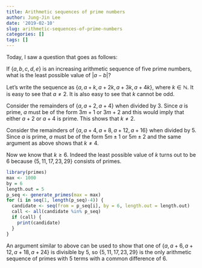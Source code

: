```yaml
---
title: Arithmetic sequences of prime numbers
author: Jung-Jin Lee
date: '2019-02-10'
slug: arithmetic-sequences-of-prime-numbers
categories: []
tags: []
---
```


Today, I saw a question that goes as follows:

If $\{a,b,c,d,e\}$ is an increasing arithmetic sequence of five prime numbers, what is the least possible value of $|a-b|$?

Let's write the sequence as $\{a, a+k, a+2k, a+3k, a+4k\}$, where $k \in \mathbb{N}$. It is easy to see that $a\neq 2$. It is also easy to see that $k$ cannot be odd. 

Consider the remainders of $\{a, a+2, a+4\}$ when divided by $3$. Since $a$ is prime, $a$ must be of the form $3m+1$ or $3m+2$ and this would imply that either $a+2$ or $a+4$ is prime. This shows that $k\neq 2$.

Consider the remainders of $\{a, a+4, a+8, a+12, a+16\}$ when divided by $5$. Since $a$ is prime, $a$ must be of the form $5m \pm 1$ or $5m \pm 2$ and the same argument as above shows that $k\neq 4$. 

Now we know that $k\geq 6$. Indeed the least possible value of $k$ turns out to be $6$ because $\{5, 11, 17, 23, 29\}$ consists of primes. 

```r
library(primes)
max <- 1000
by = 6
length.out = 5
p_seq <- generate_primes(max = max)
for (i in seq(1, length(p_seq)-4)) {
  candidate <- seq(from = p_seq[i], by = 6, length.out = length.out)
  call <- all(candidate %in% p_seq)
  if (call) {
    print(candidate)
  }
}
```

An argument similar to above can be used to show that one of $\{a, a+6, a+12, a+18, a+24\}$ is divisible by $5$, so $\{5, 11, 17, 23, 29\}$ is the only arithmetic sequence of primes with $5$ terms with a common difference of $6$. 